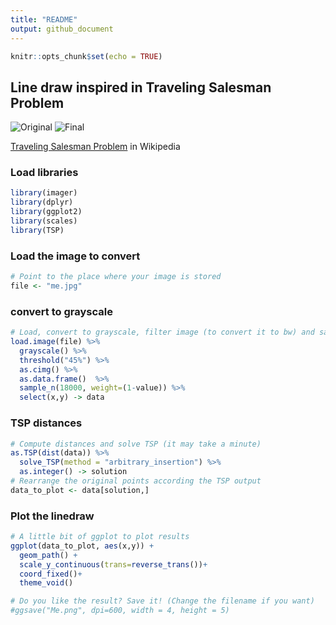 ```yaml
---
title: "README"
output: github_document
---
```


```r
knitr::opts_chunk$set(echo = TRUE)
```

## Line draw inspired in Traveling Salesman Problem

![Original](https://github.com/julianlavila/PhotosR/mePNG.png | width=100) ![Final](https://github.com/julianlavila/PhotosR/Me.png | width=100)

[Traveling Salesman Problem](https://en.wikipedia.org/wiki/Travelling_salesman_problem) in Wikipedia


### Load libraries
```r
library(imager)
library(dplyr)
library(ggplot2)
library(scales)
library(TSP)
```

### Load the image to convert

```r
# Point to the place where your image is stored
file <- "me.jpg"
```

### convert to grayscale
```r
# Load, convert to grayscale, filter image (to convert it to bw) and sample
load.image(file) %>% 
  grayscale() %>%
  threshold("45%") %>% 
  as.cimg() %>% 
  as.data.frame()  %>% 
  sample_n(18000, weight=(1-value)) %>% 
  select(x,y) -> data
```

### TSP distances 
```r
# Compute distances and solve TSP (it may take a minute)
as.TSP(dist(data)) %>% 
  solve_TSP(method = "arbitrary_insertion") %>% 
  as.integer() -> solution
# Rearrange the original points according the TSP output
data_to_plot <- data[solution,]
```

### Plot the linedraw
```r
# A little bit of ggplot to plot results
ggplot(data_to_plot, aes(x,y)) +
  geom_path() +
  scale_y_continuous(trans=reverse_trans())+
  coord_fixed()+
  theme_void()

# Do you like the result? Save it! (Change the filename if you want)
#ggsave("Me.png", dpi=600, width = 4, height = 5)
```

